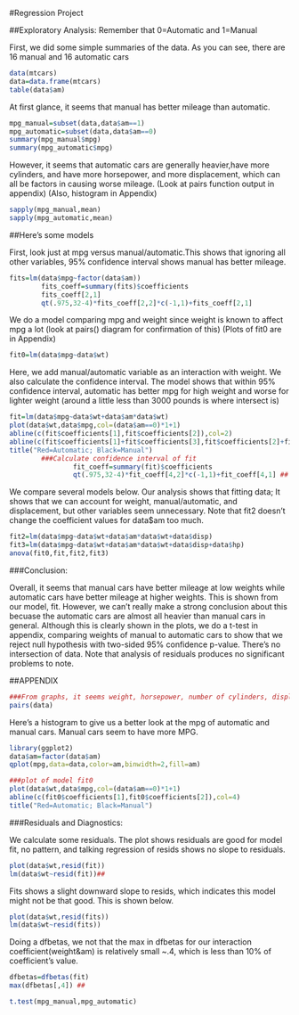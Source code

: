 #Regression Project

##Exploratory Analysis:
Remember that 0=Automatic and 1=Manual

First, we did some simple summaries of the data.  As you can see, there are 16 manual and 16 automatic cars

```r
data(mtcars)
data=data.frame(mtcars)
table(data$am)
```


At first glance, it seems that manual has better mileage than automatic.
```r
mpg_manual=subset(data,data$am==1)
mpg_automatic=subset(data,data$am==0)
summary(mpg_manual$mpg)
summary(mpg_automatic$mpg)
```

However, it seems that automatic cars are generally heavier,have more cylinders, and have more horsepower, and more displacement, which can all be factors in causing worse mileage. (Look at pairs function output in appendix) (Also, histogram in Appendix)
```r
sapply(mpg_manual,mean)
sapply(mpg_automatic,mean)
```


##Here's some models

First, look just at mpg versus manual/automatic.This shows that ignoring all other variables, 95% confidence interval shows manual has better mileage.
```r
fits=lm(data$mpg~factor(data$am))
        fits_coeff=summary(fits)$coefficients
        fits_coeff[2,1]
        qt(.975,32-4)*fits_coeff[2,2]*c(-1,1)+fits_coeff[2,1]
```

We do a model comparing mpg and weight since weight is known to affect mpg a lot (look at pairs() diagram for confirmation of this) (Plots of fit0 are in Appendix)
```r
fit0=lm(data$mpg~data$wt)
```

Here, we add manual/automatic variable as an interaction with weight.  We also calculate the confidence interval. The model shows that within 95% confidence interval, automatic has better mpg for high weight and worse for lighter weight (around a little less than 3000 pounds is where intersect is)
```r
fit=lm(data$mpg~data$wt+data$am*data$wt)
plot(data$wt,data$mpg,col=(data$am==0)*1+1)
abline(c(fit$coefficients[1],fit$coefficients[2]),col=2)
abline(c(fit$coefficients[1]+fit$coefficients[3],fit$coefficients[2]+fit$coefficients[4]),col=1)
title("Red=Automatic; Black=Manual")
        ###Calculate confidence interval of fit
                fit_coeff=summary(fit)$coefficients
                qt(.975,32-4)*fit_coeff[4,2]*c(-1,1)+fit_coeff[4,1] ##

```

We compare several models below.  Our analysis shows that fitting data; It shows that we can account for weight, manual/automatic, and displacement, but other variables seem unnecessary. Note that fit2 doesn't change the coefficient values for data$am too much.

```r
fit2=lm(data$mpg~data$wt+data$am*data$wt+data$disp)
fit3=lm(data$mpg~data$wt+data$am*data$wt+data$disp+data$hp)
anova(fit0,fit,fit2,fit3)  
```

###Conclusion: 

Overall, it seems that manual cars have better mileage at low weights while automatic cars have better mileage at higher weights.  This is shown from our model, fit.  However, we can't really make a strong conclusion about this becuase the automatic cars are almost all heavier than manual cars in general. Although this is clearly shown in the plots, we do a t-test in appendix, comparing weights of manual to automatic cars to show that we reject null hypothesis with two-sided 95% confidence p-value. There's no intersection of data.  Note that analysis of residuals produces no significant problems to note.  


##APPENDIX
```r
###From graphs, it seems weight, horsepower, number of cylinders, displacement all seem to negatively affect mpg.  Knowing this, it's unclear how automatic and manual settings affect mpg
pairs(data) 
```

Here's a histogram to give us a better look at the mpg of automatic and manual cars.  Manual cars seem to have more MPG.
```r
library(ggplot2)
data$am=factor(data$am)
qplot(mpg,data=data,color=am,binwidth=2,fill=am)
```

```r
###plot of model fit0 
plot(data$wt,data$mpg,col=(data$am==0)*1+1)
abline(c(fit0$coefficients[1],fit0$coefficients[2]),col=4)
title("Red=Automatic; Black=Manual")
```


###Residuals and Diagnostics:

We calculate some residuals. The plot shows residuals are good for model fit, no pattern, and talking regression of resids shows no slope to residuals.
```r
plot(data$wt,resid(fit))
lm(data$wt~resid(fit))##
```

Fits shows a slight downward slope to resids, which indicates this model might not be that good.  This is shown below.
```r
plot(data$wt,resid(fits))
lm(data$wt~resid(fits)) 
```

Doing a dfbetas, we not that the max in dfbetas for our interaction coefficient(weight&am) is relatively small ~.4, which is less than 10% of coefficient's value.
```r
dfbetas=dfbetas(fit)
max(dfbetas[,4]) ##
```

```r
t.test(mpg_manual,mpg_automatic)
```